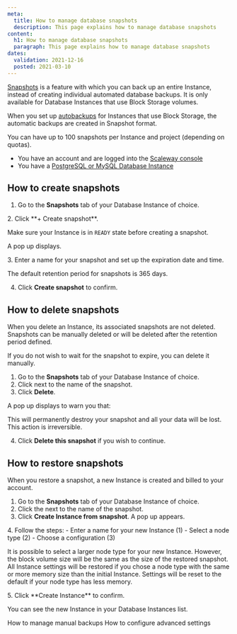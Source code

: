 ```yaml
---
meta:
  title: How to manage database snapshots
  description: This page explains how to manage database snapshots
content:
  h1: How to manage database snapshots
  paragraph: This page explains how to manage database snapshots
dates:
  validation: 2021-12-16
  posted: 2021-03-10
---
```


[Snapshots](/databases/databases-for-postgresql-and-mysql/how-to/manage-snapshots/) is a feature with which you can back up an entire Instance, instead of creating individual automated database backups. It is only available for Database Instances that use Block Storage volumes. 

When you set up [autobackups](/databases/databases-for-postgresql-and-mysql/how-to/enable-autobackup/) for Instances that use Block Storage, the automatic backups are created in Snapshot format. 

You can have up to 100 snapshots per Instance and project (depending on quotas).

<Message type="requirement">

- You have an account and are logged into the [Scaleway console](https://console.scaleway.com)
- You have a [PostgreSQL or MySQL Database Instance](/databases/databases-for-postgresql-and-mysql/quickstart)

</Message>


## How to create snapshots

1. Go to the **Snapshots** tab of your Database Instance of choice.
  <Lightbox src="scaleway-snapshots-tab.webp" alt="" />
2. Click **+ Create snapshot**.
  <Message type="important">

  Make sure your Instance is in `READY` state before creating a snapshot.

  </Message>

  A pop up displays.

  <Lightbox src="scaleway-create-snapshot.webp" alt="" />
3. Enter a name for your snapshot and set up the expiration date and time.
  <Message type="note">

  The default retention period for snapshots is 365 days. 

  </Message>

4. Click **Create snapshot** to confirm. 

## How to delete snapshots

When you delete an Instance, its associated snapshots are not deleted. Snapshots can be manually deleted or will be deleted after the retention period defined.

If you do not wish to wait for the snapshot to expire, you can delete it manually. 

1. Go to the **Snapshots** tab of your Database Instance of choice.
2. Click <Icon name="more" /> next to the name of the snapshot. 
3. Click **Delete**.
  <Lightbox src="scaleway-delete-snapshot.webp" alt="" />

  A pop up displays to warn you that:

  <Message type="important">

  This will permanently destroy your snapshot and all your data will be lost. This action is irreversible.

  </Message>

4. Click **Delete this snapshot** if you wish to continue.
  <Lightbox src="scaleway-delete-snapshot-pop-up.webp" alt="" />

## How to restore snapshots

When you restore a snapshot, a new Instance is created and billed to your account.

1. Go to the **Snapshots** tab of your Database Instance of choice.
2. Click the <Icon name="more" /> next to the name of the snapshot.  
3. Click **Create Instance from snapshot**. A pop up appears.
  <Lightbox src="scaleway-create-instance-pop-up.webp" alt="" />
4. Follow the steps: 
    - Enter a name for your new Instance (1)
    - Select a node type (2) 
    - Choose a configuration (3)

  <Message type="important">

  It is possible to select a larger node type for your new Instance. However, the block volume size will be the same as the size of the restored snapshot. All Instance settings will be restored if you chose a node type with the same or more memory size than the initial Instance. Settings will be reset to the default if your node type has less memory.

  </Message>
5. Click **Create Instance** to confirm. 

You can see the new Instance in your Database Instances list.

<Navigation title="See Also">
  <PreviousButton to="/databases/databases-for-postgresql-and-mysql/how-to/manage-manual-backups/">How to manage manual backups</PreviousButton>
  <NextButton to="/databases/databases-for-postgresql-and-mysql/how-to/configure-advanced-settings/">How to configure advanced settings</NextButton>
</Navigation>
